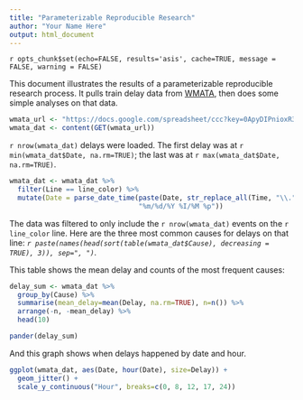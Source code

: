 ```yaml
---
title: "Parameterizable Reproducible Research"
author: "Your Name Here"
output: html_document
---
```


`r opts_chunk$set(echo=FALSE, results='asis', cache=TRUE, message = FALSE, warning = FALSE)`

This document illustrates the results of a parameterizable reproducible research process. It pulls
train delay data from [WMATA](http://wmata.com/), then does some simple analyses on that data.

```r

wmata_url <- "https://docs.google.com/spreadsheet/ccc?key=0ApyDIPnioxR3dEswVzIxb2NCdnZTLUZDZE9pTnhMcGc&usp=sharing&output=csv"
wmata_dat <- content(GET(wmata_url))

```

`r nrow(wmata_dat)` delays were loaded. The first delay was at
`r min(wmata_dat$Date, na.rm=TRUE)`; the last was at `r max(wmata_dat$Date, na.rm=TRUE)`.

```r
wmata_dat <- wmata_dat %>%
  filter(Line == line_color) %>%
  mutate(Date = parse_date_time(paste(Date, str_replace_all(Time, "\\.", "")),
                                "%m/%d/%Y %I/%M %p"))
```

The data was filtered to only include the `r nrow(wmata_dat)` events on the `r line_color` line.
Here are the three most common causes for delays on that line:
_`r paste(names(head(sort(table(wmata_dat$Cause), decreasing = TRUE), 3)), sep=", ")`_.

This table shows the mean delay and counts of the most frequent causes:

```r

delay_sum <- wmata_dat %>% 
  group_by(Cause) %>% 
  summarise(mean_delay=mean(Delay, na.rm=TRUE), n=n()) %>% 
  arrange(-n, -mean_delay) %>% 
  head(10)

pander(delay_sum)

```

And this graph shows when delays happened by date and hour.

```r
ggplot(wmata_dat, aes(Date, hour(Date), size=Delay)) + 
  geom_jitter() +
  scale_y_continuous("Hour", breaks=c(0, 8, 12, 17, 24))

```

